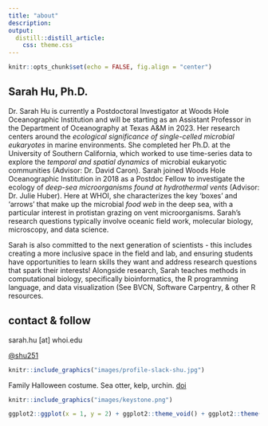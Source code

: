 ```yaml
---
title: "about"
description:
output: 
  distill::distill_article:
    css: theme.css
---
```


```r
knitr::opts_chunk$set(echo = FALSE, fig.align = "center")
```

## Sarah Hu, Ph.D.

Dr. Sarah Hu is currently a Postdoctoral Investigator at Woods Hole Oceanographic Institution and will be starting as an Assistant Professor in the Department of Oceanography at Texas A&M in 2023. Her research centers around the *ecological significance of single-celled microbial eukaryotes* in marine environments. She completed her Ph.D. at the University of Southern California, which worked to use time-series data to explore the *temporal and spatial dynamics* of microbial eukaryotic communities (Advisor: Dr. David Caron). Sarah joined Woods Hole Oceanographic Institution in 2018 as a Postdoc Fellow to investigate the ecology of *deep-sea microorganisms found at hydrothermal vents* (Advisor: Dr. Julie Huber). Here at WHOI, she characterizes the key 'boxes' and 'arrows' that make up the microbial *food web* in the deep sea, with a particular interest in protistan grazing on vent microorganisms. Sarah's research questions typically involve oceanic field work, molecular biology, microscopy, and data science.

Sarah is also committed to the next generation of scientists - this includes creating a more inclusive space in the field and lab, and ensuring students have opportunities to learn skills they want and address research questions that spark their interests!
Alongside research, Sarah teaches methods in computational biology, specifically bioinformatics, the R programming language, and data visualization (See BVCN, Software Carpentry, & other R resources. 

## contact & follow

sarah.hu [at] whoi.edu

[@shu251](https://twitter.com/shu251)


```r
knitr::include_graphics("images/profile-slack-shu.jpg")
```


Family Halloween costume. Sea otter, kelp, urchin. [doi](https://doi.org/10.1038/d41586-021-03048-7)

```r
knitr::include_graphics("images/keystone.png")
```


```r
ggplot2::ggplot(x = 1, y = 2) + ggplot2::theme_void() + ggplot2::theme(plot.background = ggplot2::element_rect(fill = "#ce536b", colour = NA))
```
